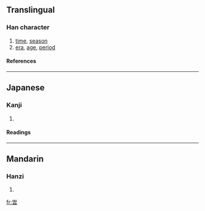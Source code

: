 ==Translingual==
===Han character===
{{Han char|rn=72|rad=日|as=04|sn=8|four=|canj=山一日 (UMA)}}
# [[time]], [[season]]
# [[era]], [[age]], [[period]]
====References====
{{Han ref|kx=0490.230|dkj=13773|dj=0851.230|hdz=21496.090|uh=65F9|ud=26105}}
----
==Japanese==
===Kanji===
{{ja-kanji|grade=|rs=日04}}
# {{defn|Japanese}} 
====Readings====
{{ja-readings|on=[[じ]] (ji)|kun=[[とき]] (toki)}}
----
==Mandarin==
===Hanzi===
{{cmn-hanzi|pin=[[shí]] ([[shi2]])|wg=shih<sup>2</sup>}}
# {{defn|Mandarin}}

[[fr:旹]]